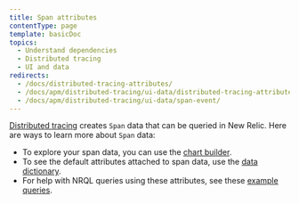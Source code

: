 ```yaml
---
title: Span attributes
contentType: page
template: basicDoc
topics:
  - Understand dependencies
  - Distributed tracing
  - UI and data
redirects:
  - /docs/distributed-tracing-attributes/
  - /docs/apm/distributed-tracing/ui-data/distributed-tracing-attributes/
  - /docs/apm/distributed-tracing/ui-data/span-event/
---
```


[Distributed tracing](/docs/introduction-distributed-tracing) creates `Span` data that can be queried in New Relic. Here are ways to learn more about `Span` data:

* To explore your span data, you can use the [chart builder](/docs/chart-builder/use-chart-builder/get-started/introduction-chart-builder).
* To see the default attributes attached to span data, use the [data dictionary](/attribute-dictionary?attribute_name=&events_tids%5B%5D=8337).
* For help with NRQL queries using these attributes, see these [example queries](/docs/apm/distributed-tracing/ui-data/example-insights-queries-distributed-trace-data).
